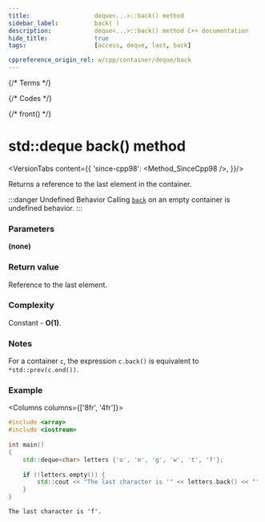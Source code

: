 ```yaml
---
title:					deque<...>::back() method
sidebar_label:			back( )
description:			deque<...>::back() method C++ documentation
hide_title:				true
tags:					[access, deque, last, back]

cppreference_origin_rel: w/cpp/container/deque/back
---
```



{/* Terms */}

{/* Codes */}

{/* front() */}


# std::deque back() method

<VersionTabs content={{
		'since-cpp98': <Method_SinceCpp98 />,
	}}/>

Returns a <Tooltip title={Term_ContAlias_Reference}>reference</Tooltip> to the last element in the container.

:::danger Undefined Behavior
Calling [`back`](#) on an empty container is <Tooltip title={Term_UndefinedBehaviour}>undefined behavior</Tooltip>.
:::

### Parameters

**(none)**

### Return value

Reference to the last element.

### Complexity

Constant - **O(1)**.

### Notes

For a container `c`, the expression `c.back()` is equivalent to `*std::prev(c.end())`.

### Example

<Columns columns={['8fr', '4fr']}>
<div>

```cpp title='Main.cpp' showLineNumbers
#include <array>
#include <iostream>
 
int main()
{
    std::deque<char> letters {'o', 'm', 'g', 'w', 't', 'f'};
 
    if (!letters.empty()) {
        std::cout << "The last character is '" << letters.back() << "'.\n";
    }  
}
```

</div>
<div>

```plaintext title="Output"
The last character is 'f'.
```

</div>
</Columns>
